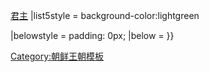 {{Navbox
|name = 朝鲜王朝历史事件
|title = [[朝鲜王朝]]歷史事件
|image = [[File:Coat of Arms of Joseon Korea.png|65px]]
|state = {{{state|autocollapse}}}
|listclass = hlist

|group1 = 前期
|list1 = 
* [[遼東征伐|出兵辽东]]
* [[威化島回軍]]
* [[科田法]]
* [[朝鲜王朝|朝鲜建国]]
* [[权知高丽国事|权知朝鲜国事]]
* [[景福宮 (韓國)|营建景福宫]]
* [[第一次王子之乱]]
* [[第二次王子之乱]]
* [[咸兴差使]]
* [[朝鮮世宗|世宗改制]]
* [[谚文|发明谚文]]
* [[训民正音]]
* [[對馬島征伐]]
** [[应永外寇|己亥东征]]
* [[婆猪江战斗]]
* [[癸亥条约]]
* [[癸酉靖難]]
* [[朝鮮端宗|端宗内禅]]
* [[死六臣|死六臣事件]]
* [[生六臣|生六臣事件]]
* [[经国大典]]
* [[李施愛之亂]]
* [[朝鲜三司制度]]
** [[司憲府]]
** [[司諫院]]
** [[弘文館 (朝鮮王朝)|弘文馆]]
* [[士禍|四大士祸]]
** [[戊午士禍]]
** [[甲子士禍]]
** [[己卯士禍]]
** [[乙巳士禍]]
* [[中宗反正]]
* [[三浦倭亂]]
* [[东国十八贤]]

|group2 = 中期
|list2 = 
* [[士林派]]
* [[勳舊派]]
* [[萬曆朝鮮之役|壬辰倭乱]]
** [[彈琴臺之戰]]
** [[臨津江之戰 (1592年)|临津江之战]]
** [[闲山岛海战]]
** [[平壤之戰 (1592年)|平壤城之战]]
** [[釜山浦海戰]]
** [[第一次晉州城之戰]]
** [[碧蹄館之戰]]
* [[李夢鶴之亂]]
* [[萬曆朝鮮之役|丁酉再乱]]
** [[稷山之戰]]
** [[露梁海戰]]
* [[德壽宮|戰後移宮]]
* [[西人黨|西人黨興起]]
* [[東人黨|東人黨建立]]
* [[己丑狱事]]
* [[仁祖反正]]
* [[北人黨|東人黨分裂南北]]
* [[李适之亂|李-{适}-之乱]]
* [[丁卯戰爭|丁卯胡亂]]
* [[丙子戰爭|丙子胡亂]]
* [[朝鮮孝宗北伐計劃]]
* [[昌德宮|正宮昌德宮]]
* [[羅禪征伐]]
* [[海禁|闭关锁国]]
* [[朝鮮實學|实学兴起]]
* [[朝鮮端宗|端宗復位]]
* [[朝鮮定宗|定宗復位]]
* [[禮訟]]
** [[己亥禮訟]]
** [[甲寅禮訟]]
* [[老論派|西人黨分裂老論]]
* [[少論派|西人黨分裂少論]]
* [[換局|四大換局]]
** {{lk|庚申換局|경신환국}}
** {{lk|己巳換局|기사환국}}
** {{lk|甲戌換局|갑술환국}}
** [[丁未換局]]

|group3 = 晚期
|list3 = 
* [[李麟佐之亂]]
* [[朝鮮英祖|時僻之爭]]
* [[勢道政治]]
* [[辛壬士禍]]
* [[辛酉迫害|辛酉邪獄]]
* [[兩西大亂]]
* [[三政紊亂]]
* [[兴宣大院君|雲峴攝政]]
* [[景福宮 (韓國)|重建景福宮]]
* [[舍门将军号事件]]
* [[丙寅洋擾]]
* [[辛未洋擾]]
* [[江華島事件]]
* [[壬午兵变]]
* [[甲申政变]]
* [[巨文島事件]]
* [[金玉均暗杀事件]]
* [[东学党起义]]
* [[马关条约]]
* [[甲午更张]]
* [[乙未事变]]
* [[乙未改革]]
* [[义兵运动]]
* [[俄館播遷]]
* [[独立协会]]
* [[大韓帝國|大韓帝國建立]]
* [[光武改革]]
* [[爱国启蒙运动]]
* [[國債報償運動]]
* [[乙巳條約]]
* [[海牙密使事件]]
* [[第三次日韩协约]]
* [[南韩大讨伐作战]]
* [[安重根|安重根击毙伊藤博文]]
* [[日韓合併]]

|group5 = [[專門史|<span style="color:white;">專門史</span>]]
|group5style = background-color: green;
|list5 = [[朝鲜王朝历史|历史]]{{.w}}[[朝鲜王朝君主列表|君主]]
|list5style = background-color:lightgreen

|belowstyle = padding: 0px;
|below = 
}}<noinclude>
[[Category:朝鲜王朝模板]]